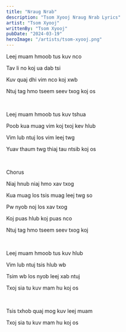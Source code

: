 ```yaml
---
title: "Nraug Nrab"
description: "Tsom Xyooj Nraug Nrab Lyrics"
artist: "Tsom Xyooj"
writtenBy: "Tsom Xyooj"
pubDate: "2024-03-19"
heroImage: "/artists/tsom-xyooj.png"
---
```


Leej muam hmoob tus kuv nco

Tav li no koj ua dab tsi

Kuv quaj dhi vim nco koj xwb

Ntuj tag hmo tseem seev txog koj os

<br />

Leej muam hmoob tus kuv tshua

Poob kua muag vim koj txoj kev hlub

Vim lub ntuj los vim leej twg

Yuav thaum twg thiaj tau ntsib koj os

<br />

Chorus

Niaj hnub niaj hmo xav txog

Kua muag los tsis muag leej twg so

Pw nyob noj los xav txog

Koj puas hlub koj puas nco

Ntuj tag hmo tseem seev txog koj

<br />

Leej muam hmoob tus kuv hlub

Vim lub ntuj tsis hlub wb

Tsim wb los nyob leej xab ntuj

Txoj sia tu kuv mam hu koj os

<br />

Tsis txhob quaj mog kuv leej muam

Txoj sia tu kuv mam hu koj os
